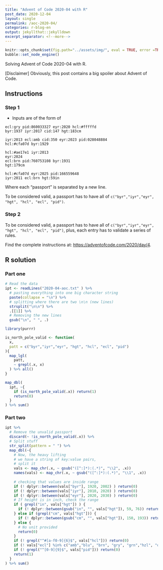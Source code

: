 ```yaml
---
title: "Advent of Code 2020-04 with R"
post_date: 2020-12-04
layout: single
permalink: /aoc-2020-04/
categories: r-blog-en
output: jekyllthat::jekylldown
excerpt_separator: <!--more-->
---
```


```r
knitr::opts_chunk$set(fig.path="../assets/img/", eval = TRUE, error =TRUE, warning = FALSE)
bubble::set_node_engine()
```

Solving Advent of Code 2020-04 with R. 

[Disclaimer] Obviously, this post contains a big spoiler about Advent of Code.

## Instructions

### Step 1

+ Inputs are of the form of

```
ecl:gry pid:860033327 eyr:2020 hcl:#fffffd
byr:1937 iyr:2017 cid:147 hgt:183cm

iyr:2013 ecl:amb cid:350 eyr:2023 pid:028048884
hcl:#cfa07d byr:1929

hcl:#ae17e1 iyr:2013
eyr:2024
ecl:brn pid:760753108 byr:1931
hgt:179cm

hcl:#cfa07d eyr:2025 pid:166559648
iyr:2011 ecl:brn hgt:59in
```

Where each "passport" is separated by a new line.

To be considered valid, a passport has to have all of `c("byr","iyr","eyr", "hgt", "hcl", "ecl", "pid")`.

### Step 2

To be considered valid, a passport has to have all of `c("byr","iyr","eyr", "hgt", "hcl", "ecl", "pid")`, plus, each entry has to validate a series of rules.

Find the complete instructions at: <https://adventofcode.com/2020/day/4>. 

## R solution

### Part one

```r
# Read the data
ipt <- readLines("2020-04-aoc.txt" ) %>% 
  # pasting everything into one big character string
  paste(collapse = "\n") %>% 
  # splitting where there are two \n\n (new lines)
  strsplit("\n\n") %>% 
  .[[1]] %>%
  # Removing the new lines
  gsub("\n", " ", .)

library(purrr)

is_north_pole_valid <- function(
  x, 
  patt = c("byr","iyr","eyr", "hgt", "hcl", "ecl", "pid")
){
  map_lgl(
    patt, 
    ~ grepl(.x, x)
  ) %>% all()
}

map_dbl(
  ipt, ~{
    if (is_north_pole_valid(.x)) return(1)
    return(0)
  }
) %>% sum()
```

### Part two 

```r
ipt %>%
  # Remove the unvalid passport
  discard(~ !is_north_pole_valid(.x)) %>%
  # Split stuff
  str_split(pattern = " ") %>%
  map_dbl(~{
    # Now, the heavy lifting
    # we have a string of key:value pairs, 
    # split it
    vals <- map_chr(.x, ~ gsub("([^:]*):(.*)", "\\2", .x)) 
    names(vals) <- map_chr(.x, ~ gsub("([^:]*):(.*)", "\\1", .x)) 
    
    # checking that values are inside range
    if (! dplyr::between(vals["byr"], 1920, 2002) ) return(0)
    if (! dplyr::between(vals["iyr"], 2010, 2020) ) return(0)
    if (! dplyr::between(vals["eyr"], 2020, 2030) ) return(0)
    # If height is in inch, check the range
    if ( grepl("in", vals["hgt"]) ) {
      if (! dplyr::between(gsub("in", "", vals["hgt"]), 59, 76)) return(0)
    } else if (grepl("cm", vals["hgt"])) {
      if (! dplyr::between(gsub("cm", "", vals["hgt"]), 150, 193)) return(0)
    } else {
      # No unit provided
      return(0)
    }
    if (! grepl("^#[a-f0-9]{6}$", vals["hcl"])) return(0)
    if (! vals["ecl"] %in% c("amb","blu", "brn", "gry", "grn","hzl", "oth")) return(0)
    if (! grepl("^[0-9]{9}$", vals["pid"])) return(0)
    return(1)
  }
) %>% sum()
```
